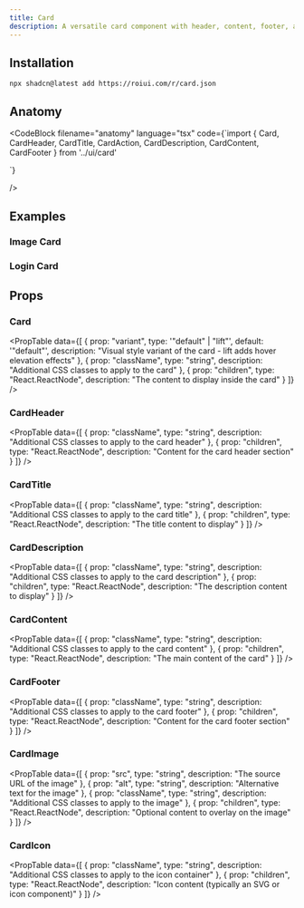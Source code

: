 ```yaml
---
title: Card
description: A versatile card component with header, content, footer, and image support
---
```


<ComponentPreview name="card-demo" />

## Installation

```package-install
npx shadcn@latest add https://roiui.com/r/card.json
```

## Anatomy

<CodeBlock
filename="anatomy"
  language="tsx"
  code={`import { Card, CardHeader, CardTitle, CardAction,  CardDescription, CardContent, CardFooter } from '../ui/card'

<Card>
  <CardHeader>
    <CardTitle />
    <CardAction/>
    <CardDescription />
  </CardHeader>
  <CardContent />
  <CardFooter />
</Card>`}

/>



## Examples

### Image Card


<ComponentPreview name="card-image" />

### Login Card


<ComponentPreview name="card-login" />


## Props

### Card

<PropTable data={[
  {
    prop: "variant",
    type: '"default" | "lift"',
    default: '"default"',
    description: "Visual style variant of the card - lift adds hover elevation effects"
  },
  {
    prop: "className",
    type: "string",
    description: "Additional CSS classes to apply to the card"
  },
  {
    prop: "children",
    type: "React.ReactNode",
    description: "The content to display inside the card"
  }
]} />

### CardHeader

<PropTable data={[
  {
    prop: "className",
    type: "string",
    description: "Additional CSS classes to apply to the card header"
  },
  {
    prop: "children",
    type: "React.ReactNode",
    description: "Content for the card header section"
  }
]} />

### CardTitle

<PropTable data={[
  {
    prop: "className",
    type: "string",
    description: "Additional CSS classes to apply to the card title"
  },
  {
    prop: "children",
    type: "React.ReactNode",
    description: "The title content to display"
  }
]} />

### CardDescription

<PropTable data={[
  {
    prop: "className",
    type: "string",
    description: "Additional CSS classes to apply to the card description"
  },
  {
    prop: "children",
    type: "React.ReactNode",
    description: "The description content to display"
  }
]} />

### CardContent

<PropTable data={[
  {
    prop: "className",
    type: "string",
    description: "Additional CSS classes to apply to the card content"
  },
  {
    prop: "children",
    type: "React.ReactNode",
    description: "The main content of the card"
  }
]} />

### CardFooter

<PropTable data={[
  {
    prop: "className",
    type: "string",
    description: "Additional CSS classes to apply to the card footer"
  },
  {
    prop: "children",
    type: "React.ReactNode",
    description: "Content for the card footer section"
  }
]} />

### CardImage

<PropTable data={[
  {
    prop: "src",
    type: "string",
    description: "The source URL of the image"
  },
  {
    prop: "alt",
    type: "string",
    description: "Alternative text for the image"
  },
  {
    prop: "className",
    type: "string",
    description: "Additional CSS classes to apply to the image"
  },
  {
    prop: "children",
    type: "React.ReactNode",
    description: "Optional content to overlay on the image"
  }
]} />

### CardIcon

<PropTable data={[
  {
    prop: "className",
    type: "string",
    description: "Additional CSS classes to apply to the icon container"
  },
  {
    prop: "children",
    type: "React.ReactNode",
    description: "Icon content (typically an SVG or icon component)"
  }
]} />
